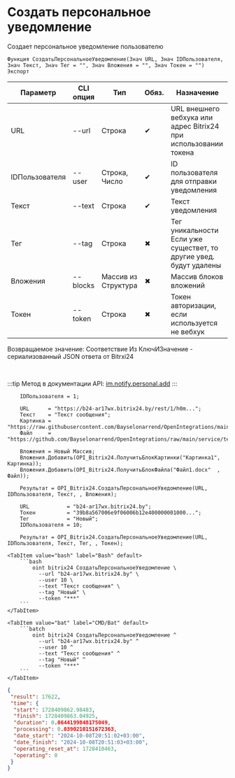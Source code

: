 ﻿---
sidebar_position: 1
---


# Создать персональное уведомление
 Создает персональное уведомление пользователю



`Функция СоздатьПерсональноеУведомление(Знач URL, Знач IDПользователя, Знач Текст, Знач Тег = "", Знач Вложения = "", Знач Токен = "") Экспорт`

  | Параметр | CLI опция | Тип | Обяз. | Назначение |
  |-|-|-|-|-|
  | URL | --url | Строка | &#x2714; | URL внешнего вебхука или адрес Bitrix24 при использовании токена |
  | IDПользователя | --user | Строка, Число | &#x2714; | ID пользователя для отправки уведомления |
  | Текст | --text | Строка | &#x2714; | Текст уведомления |
  | Тег | --tag | Строка | &#x2716; | Тег уникальности Если уже существет, то другие увед. будут удалены |
  | Вложения | --blocks | Массив из Структура | &#x2716; | Массив блоков вложений |
  | Токен | --token | Строка | &#x2716; | Токен авторизации, если используется не вебхук |

  
  Возвращаемое значение:   Соответствие Из КлючИЗначение - сериализованный JSON ответа от Bitrxi24

<br/>

:::tip
Метод в документации API: [im.notify.personal.add](https://dev.1c-bitrix.ru/learning/course/index.php?COURSE_ID=93&LESSON_ID=12129)
:::
<br/>



```bsl title="Пример использования для 1С:Предприятие/OneScript"
    IDПользователя = 1;

    URL      = "https://b24-ar17wx.bitrix24.by/rest/1/h0m...";
    Текст    = "Текст сообщения";
    Картинка = "https://raw.githubusercontent.com/Bayselonarrend/OpenIntegrations/main/service/test_data/picture.jpg";
    Файл     = "https://github.com/Bayselonarrend/OpenIntegrations/raw/main/service/test_data/document.docx";

    Вложения = Новый Массив;
    Вложения.Добавить(OPI_Bitrix24.ПолучитьБлокКартинки("Картинка1", Картинка));
    Вложения.Добавить(OPI_Bitrix24.ПолучитьБлокФайла("Файл1.docx"  , Файл));

    Результат = OPI_Bitrix24.СоздатьПерсональноеУведомление(URL, IDПользователя, Текст, , Вложения);

    URL            = "b24-ar17wx.bitrix24.by";
    Токен          = "39b8a567006e9f06006b12e400000001000...";
    Тег            = "Новый";
    IDПользователя = 10;

    Результат = OPI_Bitrix24.СоздатьПерсональноеУведомление(URL, IDПользователя, Текст, Тег, , Токен);
```
    

 <Tabs>
  
    <TabItem value="bash" label="Bash" default>
        ```bash
            oint bitrix24 СоздатьПерсональноеУведомление \
              --url "b24-ar17wx.bitrix24.by" \
              --user 10 \
              --text "Текст сообщения" \
              --tag "Новый" \
              --token "***"
        ```
    </TabItem>
  
    <TabItem value="bat" label="CMD/Bat" default>
        ```batch
            oint bitrix24 СоздатьПерсональноеУведомление ^
              --url "b24-ar17wx.bitrix24.by" ^
              --user 10 ^
              --text "Текст сообщения" ^
              --tag "Новый" ^
              --token "***"
        ```
    </TabItem>
</Tabs>


```json title="Результат"
{
 "result": 17622,
 "time": {
  "start": 1728409862.98483,
  "finish": 1728409863.04925,
  "duration": 0.0644199848175049,
  "processing": 0.0390210151672363,
  "date_start": "2024-10-08T20:51:02+03:00",
  "date_finish": "2024-10-08T20:51:03+03:00",
  "operating_reset_at": 1728410463,
  "operating": 0
 }
}
```

